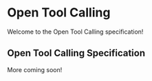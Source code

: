 # Open Tool Calling

Welcome to the Open Tool Calling specification!

## Open Tool Calling Specification

More coming soon!
